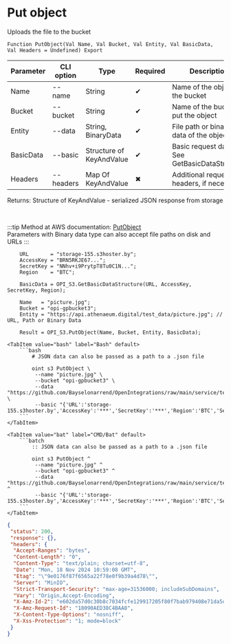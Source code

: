 ﻿---
sidebar_position: 1
---


# Put object
 Uploads the file to the bucket



`Function PutObject(Val Name, Val Bucket, Val Entity, Val BasicData, Val Headers = Undefined) Export`

  | Parameter | CLI option | Type | Required | Description |
  |-|-|-|-|-|
  | Name | --name | String | &#x2714; | Name of the object in the bucket |
  | Bucket | --bucket | String | &#x2714; | Name of the bucket to put the object |
  | Entity | --data | String, BinaryData | &#x2714; | File path or binary data of the object |
  | BasicData | --basic | Structure of KeyAndValue | &#x2714; | Basic request data. See GetBasicDataStructure |
  | Headers | --headers | Map Of KeyAndValue | &#x2716; | Additional request headers, if necessary |

  
  Returns:  Structure of KeyAndValue - serialized JSON response from storage

<br/>

:::tip
Method at AWS documentation: [PutObject](https://docs.aws.amazon.com/AmazonS3/latest/API/API_PutObject.html)<br/>
Parameters with Binary data type can also accept file paths on disk and URLs
:::
<br/>


```bsl title="1C:Enterprise/OneScript code example"
    URL       = "storage-155.s3hoster.by";
    AccessKey = "BRN5RKJE67...";
    SecretKey = "NNhv+i9PrytpT8Tu0C1N...";
    Region    = "BTC";

    BasicData = OPI_S3.GetBasicDataStructure(URL, AccessKey, SecretKey, Region);

    Name   = "picture.jpg";
    Bucket = "opi-gpbucket3";
    Entity = "https://api.athenaeum.digital/test_data/picture.jpg"; // URL, Path or Binary Data

    Result = OPI_S3.PutObject(Name, Bucket, Entity, BasicData);
```
 

 <Tabs>
  
    <TabItem value="bash" label="Bash" default>
        ```bash
            # JSON data can also be passed as a path to a .json file
            
            oint s3 PutObject \
             --name "picture.jpg" \
             --bucket "opi-gpbucket3" \
             --data "https://github.com/Bayselonarrend/OpenIntegrations/raw/main/service/test_data/picture.jpg" \
             --basic "{'URL':'storage-155.s3hoster.by','AccessKey':'***','SecretKey':'***','Region':'BTC','Service':'s3'}"
        ```
    </TabItem>
  
    <TabItem value="bat" label="CMD/Bat" default>
        ```batch
            :: JSON data can also be passed as a path to a .json file
            
            oint s3 PutObject ^
             --name "picture.jpg" ^
             --bucket "opi-gpbucket3" ^
             --data "https://github.com/Bayselonarrend/OpenIntegrations/raw/main/service/test_data/picture.jpg" ^
             --basic "{'URL':'storage-155.s3hoster.by','AccessKey':'***','SecretKey':'***','Region':'BTC','Service':'s3'}"
        ```
    </TabItem>
</Tabs>


```json title="Result"
{
 "status": 200,
 "response": {},
 "headers": {
  "Accept-Ranges": "bytes",
  "Content-Length": "0",
  "Content-Type": "text/plain; charset=utf-8",
  "Date": "Mon, 18 Nov 2024 10:59:08 GMT",
  "Etag": "\"9e0176f87f6565a22f78e0f9b39a4d78\"",
  "Server": "MinIO",
  "Strict-Transport-Security": "max-age=31536000; includeSubDomains",
  "Vary": "Origin,Accept-Encoding",
  "X-Amz-Id-2": "e602da57d0c30b8c7034fcfe129917205f80f7bab979408e71da5d1441c85e79",
  "X-Amz-Request-Id": "18090AED38C4BAA8",
  "X-Content-Type-Options": "nosniff",
  "X-Xss-Protection": "1; mode=block"
 }
}
```

